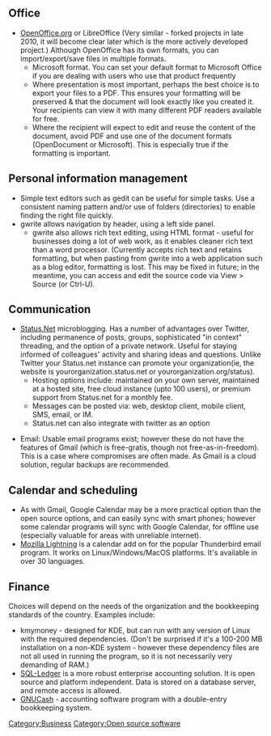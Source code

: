 == Office ==

* [[OpenOffice|OpenOffice.org]] or LibreOffice (Very similar - forked projects in late 2010, it will become clear later which is the more actively developed project.) Although OpenOffice has its own formats, you can import/export/save files in multiple formats.
** Microsoft format. You can set your default format to Microsoft Office if you are dealing with users who use that product frequently
** Where presentation is most important, perhaps the best choice is to export your files to a PDF. This ensures your formatting will be preserved & that the document will look exactly like you created it. Your recipients can view it with many different PDF readers available for free.
** Where the recipient will expect to edit and reuse the content of the document, avoid PDF and use one of the document formats (OpenDocument or Microsoft). This is especially true if the formatting is important.

== Personal information management ==

* Simple text editors such as gedit can be useful for simple tasks. Use a consistent naming pattern and/or use of folders (directories) to enable finding the right file quickly.
* gwrite allows navigation by header, using a left side panel.
** gwrite also allows rich text editing, using HTML format - useful for businesses doing a lot of web work, as it enables cleaner rich text than a word processor. (Currently accepts rich text and retains formatting, but when pasting from gwrite into a web application such as a blog editor, formatting is lost. This may be fixed in future; in the meantime, you can access and edit the source code via View > Source (or Ctrl-U).

== Communication ==

* [http://status.net/ Status.Net] microblogging. Has a number of advantages over Twitter, including permanence of posts, groups, sophisticated "in context" threading, and the option of a private network. Useful for staying informed of colleagues' activity and sharing ideas and questions. Unlike Twitter your Status.net instance can promote your organization(ie, the website is yourorganization.status.net or yourorganization.org/status).
**Hosting options include: maintained on your own server, maintained at a hosted site, free cloud instance (upto 100 users), or premium support from Status.net for a monthly fee.
**Messages can be posted via: web, desktop client, mobile client, SMS, email, or IM.
**Status.net can also integrate with twitter as an option

* Email: Usable email programs exist; however these do not have the features of Gmail (which is free-gratis, though not free-as-in-freedom). This is a case where compromises are often made. As Gmail is a cloud solution, regular backups are recommended.

== Calendar and scheduling ==

*As with Gmail, Google Calendar may be a more practical option than the open source options, and can easily sync with smart phones; however some calendar programs will sync with Google Calendar, for offline use (especially valuable for areas with unreliable internet).
*[http://www.mozilla.org/projects/calendar/lightning/ Mozilla Lightning] is a calendar add on for the popular Thunderbird email program. It works on Linux/Windows/MacOS platforms. It's available in over 30 languages.

== Finance ==

Choices will depend on the needs of the organization and the bookkeeping standards of the country. Examples include:
* kmymoney - designed for KDE, but can run with any version of Linux with the required dependencies. (Don't be surprised if it's a 100-200 MB installation on a non-KDE system - however these dependency files are not all used in running the program, so it is not necessarily very demanding of RAM.)
*[http://www.sql-ledger.com/ SQL-Ledger] is a more robust enterprise accounting solution. It is open source and platform independent. Data is stored on a database server, and remote access is allowed.
* [http://www.gnucash.org/ GNUCash] - accounting software program with a double-entry bookkeeping system.


{{stub}}

[[Category:Business]]
[[Category:Open source software]]